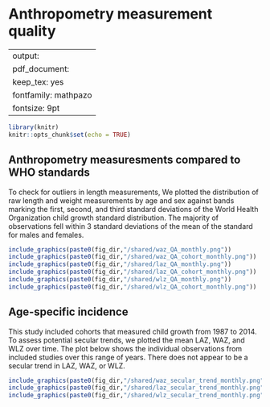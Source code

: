 # Anthropometry measurement quality {#anthro}

---
output:
  pdf_document:
    keep_tex: yes
fontfamily: mathpazo
fontsize: 9pt
---

\raggedright



```r
library(knitr)
knitr::opts_chunk$set(echo = TRUE)
```

## Anthropometry measuresments compared to WHO standards

To check for outliers in length measurements, We plotted the distribution of raw length and weight measurements by age and sex against bands marking the first, second, and third standard deviations of the World Health Organization child growth standard distribution. The majority of observations fell within 3 standard deviations of the mean of the standard for males and females. 

```r
include_graphics(paste0(fig_dir,"/shared/waz_QA_monthly.png"))
include_graphics(paste0(fig_dir,"/shared/waz_QA_cohort_monthly.png"))
include_graphics(paste0(fig_dir,"/shared/laz_QA_monthly.png"))
include_graphics(paste0(fig_dir,"/shared/laz_QA_cohort_monthly.png"))
include_graphics(paste0(fig_dir,"/shared/wlz_QA_monthly.png"))
include_graphics(paste0(fig_dir,"/shared/wlz_QA_cohort_monthly.png"))
```


## Age-specific incidence

This study included cohorts that measured child growth from 1987 to 2014. To assess potential secular trends, we plotted the mean LAZ, WAZ, and WLZ over time. The plot below shows the individual observations from included studies over this range of years. There does not appear to be a secular trend in LAZ, WAZ, or WLZ. 

```r
include_graphics(paste0(fig_dir,"/shared/waz_secular_trend_monthly.png"))
include_graphics(paste0(fig_dir,"/shared/laz_secular_trend_monthly.png"))
include_graphics(paste0(fig_dir,"/shared/wlz_secular_trend_monthly.png"))

```



